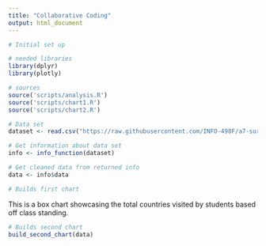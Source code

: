 ```yaml
---
title: "Collaborative Coding"
output: html_document
---
```



```r
# Initial set up

# needed libraries
library(dplyr)
library(plotly)

# sources
source('scripts/analysis.R')
source('scripts/chart1.R')
source('scripts/chart2.R')

# Data set
dataset <- read.csv("https://raw.githubusercontent.com/INFO-498F/a7-survey-data/master/intro_survey_data.csv")

# Get information about data set
info <- info_function(dataset)

# Get cleaned data from returned info
data <- info$data
```

```r
# Builds first chart

```

This is a box chart showcasing the total countries visited by students based off class standing.
```r
# Builds second chart
build_second_chart(data)
```